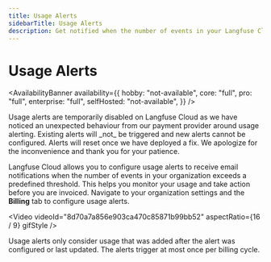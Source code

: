 ```yaml
---
title: Usage Alerts
sidebarTitle: Usage Alerts
description: Get notified when the number of events in your Langfuse Cloud organization exceeds a predefined threshold.
---
```


# Usage Alerts

<AvailabilityBanner
  availability={{
    hobby: "not-available",
    core: "full",
    pro: "full",
    enterprise: "full",
    selfHosted: "not-available",
  }}
/>

<Callout type="warning">
  Usage alerts are temporarily disabled on Langfuse Cloud as we have noticed an
  unexpected behaviour from our payment provider around usage alerting. Existing
  alerts will _not_ be triggered and new alerts cannot be configured. Alerts
  will reset once we have deployed a fix. We apologize for the inconvenience and
  thank you for your patience.
</Callout>

Langfuse Cloud allows you to configure usage alerts to receive email notifications when the number of events in your organization exceeds a predefined threshold.
This helps you monitor your usage and take action before you are invoiced.
Navigate to your organization settings and the **Billing** tab to configure usage alerts.

<Video
  videoId="8d70a7a856e903ca470c85871b99bb52"
  aspectRatio={16 / 9}
  gifStyle
/>

Usage alerts only consider usage that was added after the alert was configured or last updated.
The alerts trigger at most once per billing cycle.
